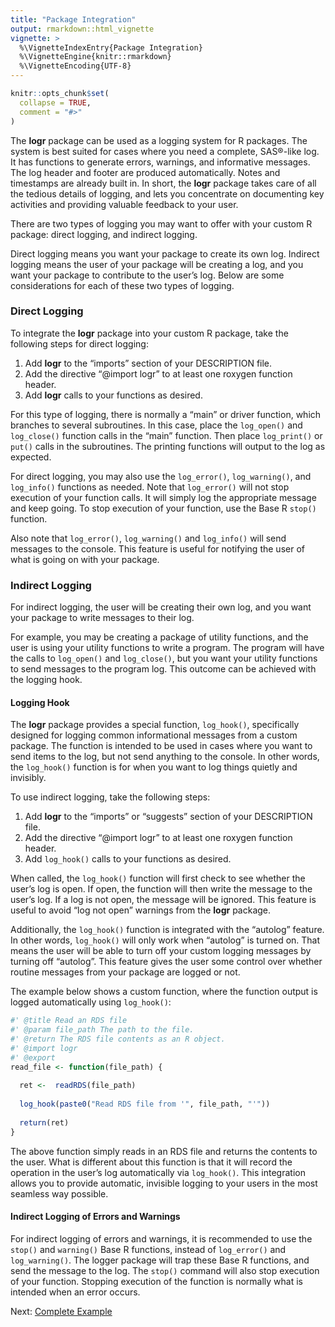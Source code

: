 ```yaml
---
title: "Package Integration"
output: rmarkdown::html_vignette
vignette: >
  %\VignetteIndexEntry{Package Integration}
  %\VignetteEngine{knitr::rmarkdown}
  %\VignetteEncoding{UTF-8}
---
```


```r
knitr::opts_chunk$set(
  collapse = TRUE,
  comment = "#>"
)
```
The **logr** package can be used as a logging system for R packages.  The
system is best suited for cases where you need a complete, SAS®-like log.
It has functions to generate errors, warnings, and informative messages. The 
log header and footer are produced automatically. Notes
and timestamps are already built in. In short, the **logr** package takes 
care of all the tedious details of logging, and lets you concentrate on documenting
key activities and providing valuable feedback to your user. 

There are two types of logging you may want to offer with your custom R package: 
direct logging, and indirect logging.  

Direct logging means you want your
package to create its own log.  Indirect logging means the user of your package
will be creating a log, and you want your package to contribute to the user's
log.  Below are some considerations for each of these two types of logging.

### Direct Logging

To integrate the **logr** package into your custom R package, take the following
steps for direct logging:

1) Add **logr** to the "imports" section of your DESCRIPTION file.
2) Add the directive "@import logr" to at least one roxygen function header.
3) Add **logr** calls to your functions as desired.

For this type of logging, there is normally a "main" or driver function, 
which branches to several subroutines.  In this case, place the `log_open()`
and `log_close()` function calls in the "main" function.  Then place 
`log_print()` or `put()` calls in the subroutines.  The printing functions 
will output to the log as expected.  

For direct logging, you may also use the `log_error()`, `log_warning()`, 
and `log_info()` functions as needed.  Note that `log_error()` will not stop execution
of your function calls.  It will simply log the appropriate message and keep going.
To stop execution of your function, use the Base R `stop()` function.

Also note that `log_error()`, `log_warning()` and `log_info()` will send messages
to the console.  This feature is useful for notifying the user of what is going
on with your package.

### Indirect Logging

For indirect logging, the user will be creating their own log, and you want
your package to write messages to their log.  

For example, you may be creating
a package of utility functions, and the user is using your utility functions to 
write a program.  The program will have the calls to `log_open()` and `log_close()`,
but you want your utility functions to send messages to the program log.  This outcome
can be achieved with the logging hook.

#### Logging Hook

The **logr** package provides a special function, `log_hook()`, specifically
designed for logging common informational messages from a custom package.  The
function is intended to be used in cases where you want to send items to the log, 
but not send anything to the console. In other words, the `log_hook()` function
is for when you want to log things quietly and invisibly.  

To use indirect logging, take the following steps:

1) Add **logr** to the "imports" or "suggests" section of your DESCRIPTION file.
2) Add the directive "@import logr" to at least one roxygen function header.
3) Add `log_hook()` calls to your functions as desired.

When called, the `log_hook()` function will first check to see whether the user's 
log is open.  If open, the function will then write the message to the user's log.
If a log is not open, the message will be ignored.  This feature is useful to 
avoid "log not open" warnings from the **logr** package.

Additionally, the `log_hook()` function is integrated with the "autolog" feature.
In other words, `log_hook()` will only work when "autolog" is turned on.  That
means the user will be able to turn off your custom logging messages by turning
off "autolog". This feature gives the user some control over whether routine messages
from your package are logged or not.

The example below shows a custom function, where the function output is 
logged automatically using `log_hook()`:

```r
#' @title Read an RDS file
#' @param file_path The path to the file. 
#' @return The RDS file contents as an R object.
#' @import logr
#' @export
read_file <- function(file_path) {
  
  ret <-  readRDS(file_path)
  
  log_hook(paste0("Read RDS file from '", file_path, "'"))
  
  return(ret)
}
```
The above function simply reads in an RDS file and returns the contents to the 
user. What is different about this function is that it will record the operation
in the user's log automatically via `log_hook()`.  This integration allows you
to provide automatic, invisible logging to your users in the most seamless
way possible.

#### Indirect Logging of Errors and Warnings 

For indirect logging of errors and warnings, it is recommended to use 
the `stop()` and `warning()` Base R functions, instead of `log_error()` and
`log_warning()`.  The logger package will trap these Base R functions, and send
the message to the log. The `stop()` command will also stop execution of your
function. Stopping execution of the function is normally what is intended
when an error occurs.


Next: [Complete Example](logr-example1.html)


